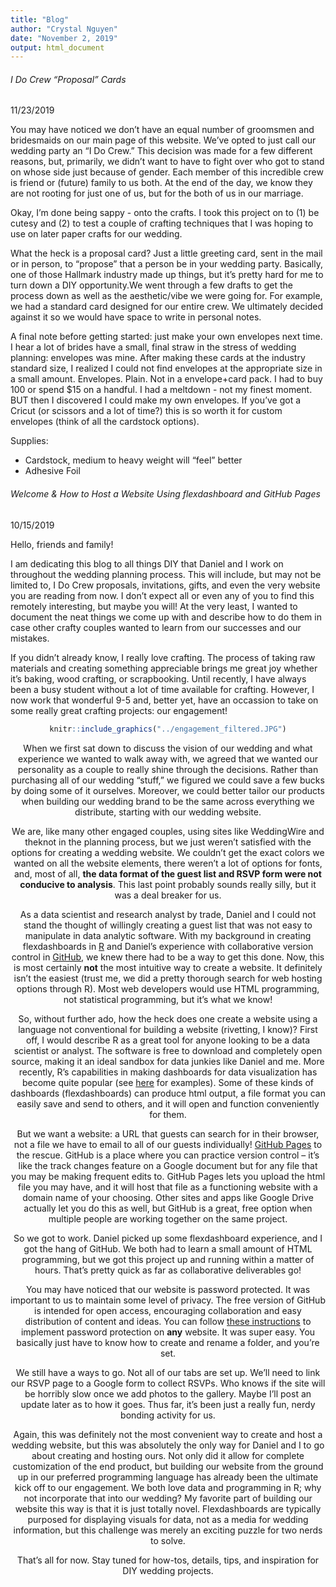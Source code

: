 ```yaml
---
title: "Blog"
author: "Crystal Nguyen"
date: "November 2, 2019"
output: html_document
---
```

###### I Do Crew "Proposal" Cards

11/23/2019

You may have noticed we don't have an equal number of groomsmen and bridesmaids on our main page of this website. We've opted to just call our wedding party an "I Do Crew." This decision was made for a few different reasons, but, primarily, we didn't want to have to fight over who got to stand on whose side just because of gender. Each member of this incredible crew is friend or (future) family to us both. At the end of the day, we know they are not rooting for just one of us, but for the both of us in our marriage. 

Okay, I'm done being sappy - onto the crafts. I took this project on to (1) be cutesy and (2) to test a couple of crafting techniques that I was hoping to use on later paper crafts for our wedding. 

What the heck is a proposal card? Just a little greeting card, sent in the mail or in person, to "propose" that a person be in your wedding party. Basically, one of those Hallmark industry made up things, but it's pretty hard for me to turn down a DIY opportunity.We went through a few drafts to get the process down as well as the aesthetic/vibe we were going for. For example, we had a standard card designed for our entire crew. We ultimately decided against it so we would have space to write in personal notes.

A final note before getting started: just make your own envelopes next time. I hear a lot of brides have a small, final straw in the stress of wedding planning: envelopes was mine. After making these cards at the industry standard size, I realized I could not find envelopes at the appropriate size in a small amount. Envelopes. Plain. Not in a envelope+card pack. I had to buy 100 or spend $15 on a handful. I had a meltdown - not my finest moment. BUT then I discovered I could make my own envelopes. If you've got a Cricut (or scissors and a lot of time?) this is so worth it for custom envelopes (think of all the cardstock options). 

Supplies:

* Cardstock, medium to heavy weight will "feel" better
* Adhesive Foil



###### Welcome & How to Host a Website Using flexdashboard and GitHub Pages 

10/15/2019


Hello, friends and family! 

I am dedicating this blog to all things DIY that Daniel and I work on throughout the wedding planning process. This will include, but may not be limited to, I Do Crew proposals, invitations, gifts, and even the very website you are reading from now. I don't expect all or even any of you to find this remotely interesting, but maybe you will! At the very least, I wanted to document the neat things we come up with and describe how to do them in case other crafty couples wanted to learn from our successes and our mistakes.

If you didn't already know, I really love crafting. The process of taking raw materials and creating something appreciable brings me great joy whether it's baking, wood crafting, or scrapbooking. Until recently, I have always been a busy student without a lot of time available for crafting. However, I now work that wonderful 9-5 and, better yet, have an occassion to take on some really great crafting projects: our engagement! 

<center>
```r
knitr::include_graphics("../engagement_filtered.JPG")
```

When we first sat down to discuss the vision of our wedding and what experience we wanted to walk away with, we agreed that we wanted our personality as a couple to really shine through the decisions. Rather than purchasing all of our wedding "stuff," we figured we could save a few bucks by doing some of it ourselves. Moreover, we could better tailor our products when building our wedding brand to be the same across everything we distribute, starting with our wedding website.

We are, like many other engaged couples, using sites like WeddingWire and theknot in the planning process, but we just weren't satisfied with the options for creating a wedding website. We couldn't get the exact colors we wanted on all the website elements, there weren't a lot of options for fonts, and, most of all, <b>the data format of the guest list and RSVP form were not conducive to analysis</b>. This last point probably sounds really silly, but it was a deal breaker for us. 

As a data scientist and research analyst by trade, Daniel and I could not stand the thought of willingly creating a guest list that was not easy to manipulate in data analytic software. With my background in creating flexdashboards in [R](https://www.r-project.org/) and Daniel's experience with collaborative version control in [GitHub](https://github.com), we knew there had to be a way to get this done. Now, this is most certainly <strong>not</strong> the most intuitive way to create a website. It definitely isn't the easiest (trust me, we did a pretty thorough search for web hosting options through R). Most web developers would use HTML programming, not statistical programming, but it's what we know! 

So, without further ado, how the heck does one create a website using a language not conventional for building a website (rivetting, I know)? First off, I would describe R as a great tool for anyone looking to be a data scientist or analyst. The software is free to download and completely open source, making it an ideal sandbox for data junkies like Daniel and me. More recently, R's capabilities in making dashboards for data visualization has become quite popular (see [here](https://rmarkdown.rstudio.com/flexdashboard/examples.html) for examples). Some of these kinds of dashboards (flexdashboards) can produce html output, a file format you can easily save and send to others, and it will open and function conveniently for them.

But we want a website: a URL that guests can search for in their browser, not a file we have to email to all of our guests individually! [GitHub Pages](https://pages.github.com/) to the rescue. GitHub is a place where you can practice version control -- it's like the track changes feature on a Google document but for any file that you may be making frequent edits to. GitHub Pages lets you upload the html file you may have, and it will host that file as a functioning website with a domain name of your choosing. Other sites and apps like Google Drive actually let you do this as well, but GitHub is a great, free option when multiple people are working together on the same project.

So we got to work. Daniel picked up some flexdashboard experience, and I got the hang of GitHub. We both had to learn a small amount of HTML programming, but we got this project up and running within a matter of hours. That's pretty quick as far as collaborative deliverables go! 

You may have noticed that our website is password protected. It was important to us to maintain some level of privacy. The free version of GitHub is intended for open access, encouraging collaboration and easy distribution of content and ideas. You can follow [these instructions](https://github.com/matteobrusa/Password-protection-for-static-pages) to implement password protection on <strong>any</strong> website. It was super easy. You basically just have to know how to create and rename a folder, and you're set.

We still have a ways to go. Not all of our tabs are set up. We'll need to link our RSVP page to a Google form to collect RSVPs. Who knows if the site will be horribly slow once we add photos to the gallery. Maybe I'll post an update later as to how it goes. Thus far, it's been just a really fun, nerdy bonding activity for us.

Again, this was definitely not the most convenient way to create and host a wedding website, but this was absolutely the only way for Daniel and I to go about creating and hosting ours. Not only did it allow for complete customization of the end product, but building our website from the ground up in our preferred programming language has already been the ultimate kick off to our engagement. We both love data and programming in R; why not incorporate that into our wedding? My favorite part of building our website this way is that it is just totally novel. Flexdashboards are typically purposed for displaying visuals for data, not as a media for wedding information, but this challenge was merely an exciting puzzle for two nerds to solve. 

That's all for now. Stay tuned for how-tos, details, tips, and inspiration for DIY wedding projects.